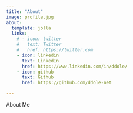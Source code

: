 ```yaml
---
title: "About"
image: profile.jpg
about:
  template: jolla
  links:
    # - icon: twitter
    #   text: Twitter
    #   href: https://twitter.com
    - icon: linkedin
      text: LinkedIn
      href: https://www.linkedin.com/in/ddole/
    - icon: github
      text: Github
      href: https://github.com/ddole-net

---
```


About Me